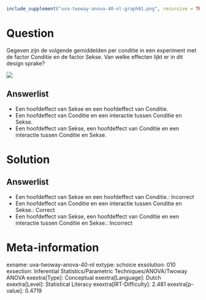 ```r
include_supplement("uva-twoway-anova-40-nl-graph01.png", recursive = TRUE)
```

Question
========

Gegeven zijn de volgende gemiddelden per conditie in een experiment met
de factor Conditie en de factor Sekse. Van welke effecten lijkt er in
dit design sprake?

![](uva-twoway-anova-40-nl-graph01.png)

Answerlist
----------

* Een hoofdeffect van Sekse en een hoofdeffect van Conditie.
* Een hoofdeffect van Conditie en een interactie tussen Conditie en Sekse.
* Een hoofdeffect van Sekse, een hoofdeffect van Conditie en een interactie tussen Conditie en Sekse.

Solution
========

Answerlist
----------

* Een hoofdeffect van Sekse en een hoofdeffect van Conditie.: Incorrect
* Een hoofdeffect van Conditie en een interactie tussen Conditie en Sekse.: Correct
* Een hoofdeffect van Sekse, een hoofdeffect van Conditie en een interactie tussen Conditie en Sekse.: Incorrect

Meta-information
================
exname: uva-twoway-anova-40-nl
extype: schoice
exsolution: 010
exsection: Inferential Statistics/Parametric Techniques/ANOVA/Twoway ANOVA
exextra[Type]: Conceptual
exextra[Language]: Dutch
exextra[Level]: Statistical Literacy
exextra[IRT-Difficulty]: 2.481
exextra[p-value]: 0.4719
